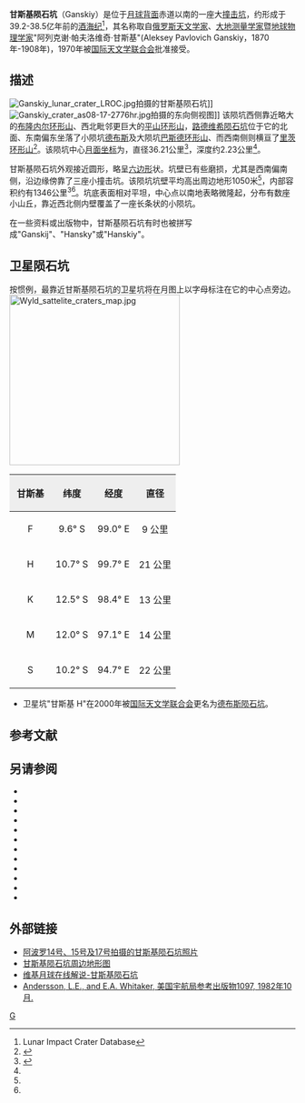 {{lunar crater data|
 image=Ganskiy crater AS15-M-1055.jpg|240px|
 caption=[[阿波罗15号|阿波罗15号]]测绘相机拍摄的图像|
 latitude=9.64|
 N_or_S=S|
 longitude=97.0|
 E_or_W=E|
 diameter=36.21公里|
 depth=2.23公里|
 colong=264|
 eponym=阿列克谢·帕·甘斯基}}

'''甘斯基陨石坑'''（Ganskiy）是位于[[月球背面|月球背面]]赤道以南的一座大[[撞击坑|撞击坑]]，约形成于39.2-38.5亿年前的[[酒海纪|酒海纪]]<ref name=LICD>Lunar Impact Crater Database</ref>，其名称取自[[俄罗斯|俄罗斯]][[天文学家|天文学家]]、[[大地测量学|大地测量学家]]暨[[地球物理学|地球物理学家]]"阿列克谢·帕夫洛维奇·甘斯基"(Aleksey Pavlovich Ganskiy，1870年-1908年)，1970年被[[国际天文学联合会|国际天文学联合会]]批准接受。

==描述==
[[Image:Ganskiy_lunar_crater_LROC.jpg|thumb]]拍摄的甘斯基陨石坑]]
[[Image:Ganskiy_crater_as08-17-2776hr.jpg|thumb]]拍摄的东向侧视图]]  
该陨坑西侧靠近略大的[[布隆内尔环形山|布隆内尔环形山]]、西北毗邻更巨大的[[平山环形山|平山环形山]]，[[路德维希陨石坑|路德维希陨石坑]]位于它的北面、东南偏东坐落了小陨坑[[德布斯陨石坑|德布斯]]及大陨坑[[巴斯德环形山|巴斯德环形山]]、而西南侧则横亘了[[里茨环形山|里茨环形山]]<ref>{{Cite web |url=http://planetarynames.wr.usgs.gov/images/Lunar/lac_82_wac.pdf |title=Crater Ganskiy on the map LAC-82. |access-date=2017-02-02 |archive-date=2013-07-30 |archive-url=https://web.archive.org/web/20130730040324/http://planetarynames.wr.usgs.gov/images/Lunar/lac_82_wac.pdf |dead-url=no }}</ref>。该陨坑中心[[月面坐标|月面坐标]]为{{Coord|9.64|S|97|E|globe:Moon|nogoogle=1|noosm=1}}，直径36.21公里<ref name="IAU">{{Cite web |url=http://planetarynames.wr.usgs.gov/Feature/2100 |title=Directory of the International Astronomical Union |access-date=2017-02-02 |archive-date=2020-06-03 |archive-url=https://web.archive.org/web/20200603143500/https://planetarynames.wr.usgs.gov/Feature/2100 |dead-url=no }}</ref>，深度约2.23公里<ref name="LICD"/>。

甘斯基陨石坑外观接近圆形，略呈[[六边形|六边形]]状。坑壁已有些磨损，尤其是西南偏南侧，沿边缘傍靠了三座小撞击坑。该陨坑坑壁平均高出周边地形1050米<ref name="LICD"/>，内部容积约有1346公里<sup>3</sup><ref name="LICD"/>。坑底表面相对平坦，中心点以南地表略微隆起，分布有数座小山丘，靠近西北侧内壁覆盖了一座长条状的小陨坑。

在一些资料或出版物中，甘斯基陨石坑有时也被拼写成"Ganskij"、"Hansky"或"Hanskiy"。

==卫星陨石坑==
按惯例，最靠近甘斯基陨石坑的卫星坑将在月图上以字母标注在它的中心点旁边。
[[Image:Wyld_sattelite_craters_map.jpg|300px]]

{| class="wikitable"
!width="25%" style="background:#eeeeee;" |甘斯基
!width="25%" style="background:#eeeeee;" |纬度
!width="25%" style="background:#eeeeee;" |经度 
!width="25%" style="background:#eeeeee;" |直径
|-
|align="center"|F
|align="center"|9.6° S
|align="center"|99.0° E
|align="center"|9 公里
|-
|align="center"|H
|align="center"|10.7° S
|align="center"|99.7° E
|align="center"|21 公里
|-
|align="center"|K
|align="center"|12.5° S
|align="center"|98.4° E
|align="center"|13 公里
|-
|align="center"|M
|align="center"|12.0° S
|align="center"|97.1° E
|align="center"|14 公里
|-
|align="center"|S
|align="center"|10.2° S
|align="center"|94.7° E
|align="center"|22 公里
|}{{clear}}
*卫星坑"甘斯基 H"在2000年被[[国际天文学联合会|国际天文学联合会]]更名为[[德布斯陨石坑|德布斯陨石坑]]。

==参考文献==
{{Reflist}}

==另请参阅==
{{refbegin}}
* {{cite book
  | last1 = Andersson
  | first1 = L. E.
  | last2 = Whitaker
  | first2 = E. A.
  | authorlink2 = Ewen Whitaker
  | date = 1982
  | title = [[NASA|NASA]] Catalogue of Lunar Nomenclature
  | publisher = NASA RP-1097
  | ref = harv
  }}
* {{cite web
  | last = Blue
  | first = Jennifer
  | date = July 25, 2007
  | title = Gazetteer of Planetary Nomenclature
  | publisher = [[United_States_Geological_Survey|USGS]]
  | url = http://planetarynames.wr.usgs.gov/
  | accessdate = 2007-08-05
  | ref = harv
  | archive-date = 2012-04-08
  | archive-url = https://www.webcitation.org/66mXDr4G9?url=http://planetarynames.wr.usgs.gov/
  | dead-url = no
  }}
* {{cite book
  | last1 = Bussey
  | first1 = B.
  | authorlink1 = Ben Bussey
  | last2 = Spudis
  | first2 = P.
  | authorlink2 = Paul Spudis
  | date = 2004
  | title = The Clementine Atlas of the Moon
  | publisher = Cambridge University Press
  | location = New York
  | isbn = 978-0-521-81528-4
  | ref = harv
  }}
* {{cite book
  | last1 = Cocks
  | first1 = Elijah E.
  | last2 = Cocks
  | first2 = Josiah C.
  | date = 1995
  | title = Who's Who on the Moon: A Biographical Dictionary of Lunar Nomenclature
  | url = https://archive.org/details/isbn_9780936389271
  | publisher = Tudor Publishers
  | isbn = 978-0-936389-27-1
  | ref = harv
  }}
* {{cite web
  | last = McDowell
  | first = Jonathan
  | date = July 15, 2007
  | url = http://host.planet4589.org/astro/lunar/
  | title = Lunar Nomenclature
  | publisher = Jonathan's Space Report
  | accessdate = 2007-10-24
  | ref = harv
  | archive-date = 2012-05-26
  | archive-url = https://www.webcitation.org/67wcYNfK3?url=http://host.planet4589.org/astro/lunar/
  | dead-url = no
  }}
* {{cite journal| last1 = Menzel| first1 = D. H.| last2 = Minnaert| first2 = M.| last3 = Levin| first3 = B.| last4 = Dollfus| first4 = A.| last5 = Bell| first5 = B.| title = Report on Lunar Nomenclature by the Working Group of Commission 17 of the IAU| doi = 10.1007/BF00171763| journal = Space Science Reviews| volume = 12| issue = 2| pages = 136–186| date = 1971| bibcode = 1971SSRv...12..136M| ref = harv}}
* {{cite book
  | first = Patrick
  | last = Moore
  | authorlink = Patrick Moore
  | date = 2001
  | title = On the Moon
  | url = https://archive.org/details/patrickmooreonmo00patr
  | publisher = Sterling Publishing Co.
  | isbn = 978-0-304-35469-6
  | ref = harv
  }}
* {{cite book
  | first = Fred W.
  | last = Price
  | date = 1988
  | title = The Moon Observer's Handbook
  | publisher = Cambridge University Press
  | isbn = 978-0-521-33500-3
  | ref = harv
  }}
* {{cite book
  | last = Rükl
  | first = Antonín
  | authorlink = Antonín Rükl
  | date = 1990
  | title = Atlas of the Moon
  | publisher = Kalmbach Books
  | isbn = 978-0-913135-17-4
  | ref = harv
  }}
* {{cite book
  | last = Webb
  | first = Rev. T. W.
  | authorlink = Thomas William Webb
  | date = 1962
  | title = Celestial Objects for Common Telescopes
  | url = https://archive.org/details/celestialobjects00webb
  | edition = 6th revised
  | publisher = Dover
  | isbn = 978-0-486-20917-3
  | ref = harv
  }}
* {{cite book
  | first = Ewen A.
  | last = Whitaker
  | authorlink = Ewen Whitaker
  | date = 1999
  | title = Mapping and Naming the Moon
  | publisher = Cambridge University Press
  | isbn = 978-0-521-62248-6
  | ref = harv
  }}
* {{cite book
  | first = Peter T.
  | last = Wlasuk
  | date = 2000
  | title = Observing the Moon
  | publisher = Springer
  | isbn = 978-1-85233-193-1
  | ref = harv
 }}
{{refend}}

==外部链接==
* [http://www.lpi.usra.edu/resources/apollo/search/feature/?feature=Ganskiy 阿波罗14号、15号及17号拍摄的甘斯基陨石坑照片] {{Wayback|url=http://www.lpi.usra.edu/resources/apollo/search/feature/?feature=Ganskiy |date=20201127015932 }}
* [http://www.lpi.usra.edu/resources/mapcatalog/LTO/lto82d2_1/ 甘斯基陨石坑周边地形图] {{Wayback|url=http://www.lpi.usra.edu/resources/mapcatalog/LTO/lto82d2_1/ |date=20100626000144 }}
* [http://the-moon.wikispaces.com/Ganskiy+%28Hansky%29 维基月球在线解说-甘斯基陨石坑] {{Wayback|url=http://the-moon.wikispaces.com/Ganskiy+%28Hansky%29 |date=20180530170337 }}
* [http://planet4589.org/astro/lunar/RP-1097.pdf Andersson, L.E., and E.A. Whitaker, 美国宇航局参考出版物1097, 1982年10月.] {{Wayback|url=http://planet4589.org/astro/lunar/RP-1097.pdf |date=20141006125838 }}

[[Category:月球环形山|G]]
{{月球環形山 (G-K)}}